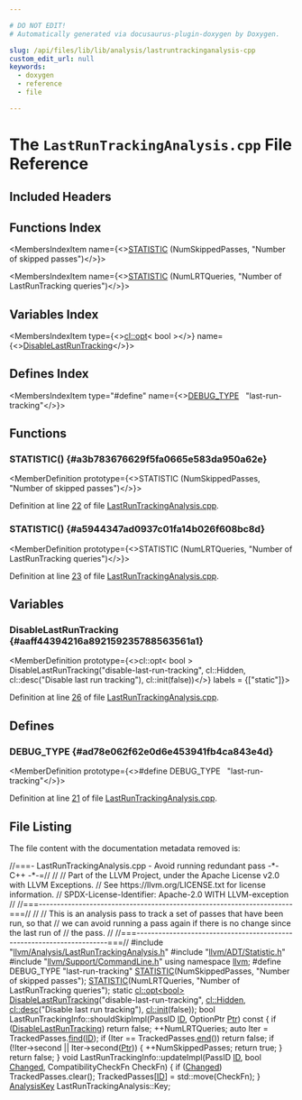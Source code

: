 ```yaml
---

# DO NOT EDIT!
# Automatically generated via docusaurus-plugin-doxygen by Doxygen.

slug: /api/files/lib/lib/analysis/lastruntrackinganalysis-cpp
custom_edit_url: null
keywords:
  - doxygen
  - reference
  - file

---
```





# The `LastRunTrackingAnalysis.cpp` File Reference

<DoxygenPage pluginConfig={pluginConfig}>



## Included Headers

<IncludesList>
<IncludesListItem
  filePath="llvm/Analysis/LastRunTrackingAnalysis.h"
  permalink="/docs/api/files/include/include/llvm/include/llvm/analysis/lastruntrackinganalysis-h"
  isLocal="true" />
<IncludesListItem
  filePath="llvm/ADT/Statistic.h"
  permalink="/docs/api/files/include/include/llvm/include/llvm/adt/statistic-h"
  isLocal="true" />
<IncludesListItem
  filePath="llvm/Support/CommandLine.h"
  permalink="/docs/api/files/include/include/llvm/include/llvm/support/commandline-h"
  isLocal="true" />
</IncludesList>

## Functions Index

<MembersIndex>

<MembersIndexItem
  name={<><a href="#a3b783676629f5fa0665e583da950a62e">STATISTIC</a> (NumSkippedPasses, &quot;Number of skipped passes&quot;)</>}>
</MembersIndexItem>

<MembersIndexItem
  name={<><a href="#a5944347ad0937c01fa14b026f608bc8d">STATISTIC</a> (NumLRTQueries, &quot;Number of LastRunTracking queries&quot;)</>}>
</MembersIndexItem>

</MembersIndex>

## Variables Index

<MembersIndex>

<MembersIndexItem
  type={<><a href="/docs/api/classes/llvm/cl/opt">cl::opt</a>&lt; bool &gt;</>}
  name={<><a href="#aaff44394216a892159235788563561a1">DisableLastRunTracking</a></>}>
</MembersIndexItem>

</MembersIndex>

## Defines Index

<MembersIndex>

<MembersIndexItem
  type="#define"
  name={<><a href="#ad78e062f62e0d6e453941fb4ca843e4d">DEBUG&#95;TYPE</a>&nbsp;&nbsp;&nbsp;&quot;last-run-tracking&quot;</>}>
</MembersIndexItem>

</MembersIndex>


<SectionDefinition>

## Functions

### STATISTIC() {#a3b783676629f5fa0665e583da950a62e}

<MemberDefinition
  prototype={<>STATISTIC (NumSkippedPasses, &quot;Number of skipped passes&quot;)</>}>

Definition at line <a href="#l00022">22</a> of file <a href="/docs/api/files/lib/lib/analysis/lastruntrackinganalysis-cpp">LastRunTrackingAnalysis.cpp</a>.
</MemberDefinition>

### STATISTIC() {#a5944347ad0937c01fa14b026f608bc8d}

<MemberDefinition
  prototype={<>STATISTIC (NumLRTQueries, &quot;Number of LastRunTracking queries&quot;)</>}>

Definition at line <a href="#l00023">23</a> of file <a href="/docs/api/files/lib/lib/analysis/lastruntrackinganalysis-cpp">LastRunTrackingAnalysis.cpp</a>.
</MemberDefinition>

</SectionDefinition>

<SectionDefinition>

## Variables

### DisableLastRunTracking {#aaff44394216a892159235788563561a1}

<MemberDefinition
  prototype={<>cl::opt&lt; bool &gt; DisableLastRunTracking(&quot;disable-last-run-tracking&quot;, cl::Hidden, cl::desc(&quot;Disable last run tracking&quot;), cl::init(false))</>}
  labels = {["static"]}>

Definition at line <a href="#l00026">26</a> of file <a href="/docs/api/files/lib/lib/analysis/lastruntrackinganalysis-cpp">LastRunTrackingAnalysis.cpp</a>.
</MemberDefinition>

</SectionDefinition>

<SectionDefinition>

## Defines

### DEBUG&#95;TYPE {#ad78e062f62e0d6e453941fb4ca843e4d}

<MemberDefinition
  prototype={<>#define DEBUG&#95;TYPE&nbsp;&nbsp;&nbsp;&quot;last-run-tracking&quot;</>}>

Definition at line <a href="#l00021">21</a> of file <a href="/docs/api/files/lib/lib/analysis/lastruntrackinganalysis-cpp">LastRunTrackingAnalysis.cpp</a>.
</MemberDefinition>

</SectionDefinition>

## File Listing

The file content with the documentation metadata removed is:

<ProgramListing>

<Link id="l00001" /><CodeLine lineNumber="1"><Highlight kind="comment">//===- LastRunTrackingAnalysis.cpp - Avoid running redundant pass -&#42;- C++ -&#42;-=//</Highlight><Highlight kind="normal"></Highlight></CodeLine>
<Link id="l00002" /><CodeLine lineNumber="2"><Highlight kind="normal"></Highlight><Highlight kind="comment">//</Highlight><Highlight kind="normal"></Highlight></CodeLine>
<Link id="l00003" /><CodeLine lineNumber="3"><Highlight kind="normal"></Highlight><Highlight kind="comment">// Part of the LLVM Project, under the Apache License v2.0 with LLVM Exceptions.</Highlight><Highlight kind="normal"></Highlight></CodeLine>
<Link id="l00004" /><CodeLine lineNumber="4"><Highlight kind="normal"></Highlight><Highlight kind="comment">// See https://llvm.org/LICENSE.txt for license information.</Highlight><Highlight kind="normal"></Highlight></CodeLine>
<Link id="l00005" /><CodeLine lineNumber="5"><Highlight kind="normal"></Highlight><Highlight kind="comment">// SPDX-License-Identifier: Apache-2.0 WITH LLVM-exception</Highlight><Highlight kind="normal"></Highlight></CodeLine>
<Link id="l00006" /><CodeLine lineNumber="6"><Highlight kind="normal"></Highlight><Highlight kind="comment">//</Highlight><Highlight kind="normal"></Highlight></CodeLine>
<Link id="l00007" /><CodeLine lineNumber="7"><Highlight kind="normal"></Highlight><Highlight kind="comment">//===----------------------------------------------------------------------===//</Highlight><Highlight kind="normal"></Highlight></CodeLine>
<Link id="l00008" /><CodeLine lineNumber="8"><Highlight kind="normal"></Highlight><Highlight kind="comment">//</Highlight><Highlight kind="normal"></Highlight></CodeLine>
<Link id="l00009" /><CodeLine lineNumber="9"><Highlight kind="normal"></Highlight><Highlight kind="comment">// This is an analysis pass to track a set of passes that have been run, so that</Highlight><Highlight kind="normal"></Highlight></CodeLine>
<Link id="l00010" /><CodeLine lineNumber="10"><Highlight kind="normal"></Highlight><Highlight kind="comment">// we can avoid running a pass again if there is no change since the last run of</Highlight><Highlight kind="normal"></Highlight></CodeLine>
<Link id="l00011" /><CodeLine lineNumber="11"><Highlight kind="normal"></Highlight><Highlight kind="comment">// the pass.</Highlight><Highlight kind="normal"></Highlight></CodeLine>
<Link id="l00012" /><CodeLine lineNumber="12"><Highlight kind="normal"></Highlight><Highlight kind="comment">//</Highlight><Highlight kind="normal"></Highlight></CodeLine>
<Link id="l00013" /><CodeLine lineNumber="13"><Highlight kind="normal"></Highlight><Highlight kind="comment">//===----------------------------------------------------------------------===//</Highlight><Highlight kind="normal"></Highlight></CodeLine>
<Link id="l00014" /><CodeLine lineNumber="14"><Highlight kind="normal"></Highlight></CodeLine>
<Link id="l00015" /><CodeLine lineNumber="15"><Highlight kind="normal"></Highlight><Highlight kind="preprocessor">#include &quot;<a href="/docs/api/files/include/include/llvm/include/llvm/analysis/lastruntrackinganalysis-h">llvm/Analysis/LastRunTrackingAnalysis.h</a>&quot;</Highlight><Highlight kind="normal"></Highlight></CodeLine>
<Link id="l00016" /><CodeLine lineNumber="16"><Highlight kind="normal"></Highlight><Highlight kind="preprocessor">#include &quot;<a href="/docs/api/files/include/include/llvm/include/llvm/adt/statistic-h">llvm/ADT/Statistic.h</a>&quot;</Highlight><Highlight kind="normal"></Highlight></CodeLine>
<Link id="l00017" /><CodeLine lineNumber="17"><Highlight kind="normal"></Highlight><Highlight kind="preprocessor">#include &quot;<a href="/docs/api/files/include/include/llvm/include/llvm/support/commandline-h">llvm/Support/CommandLine.h</a>&quot;</Highlight><Highlight kind="normal"></Highlight></CodeLine>
<Link id="l00018" /><CodeLine lineNumber="18"><Highlight kind="normal"></Highlight></CodeLine>
<Link id="l00019" /><CodeLine lineNumber="19"><Highlight kind="normal"></Highlight><Highlight kind="keyword">using namespace </Highlight><Highlight kind="normal"><a href="/docs/api/namespaces/llvm">llvm</a>;</Highlight></CodeLine>
<Link id="l00020" /><CodeLine lineNumber="20"><Highlight kind="normal"></Highlight></CodeLine>
<Link id="l00021" /><CodeLine lineNumber="21" lineLink="#ad78e062f62e0d6e453941fb4ca843e4d"><Highlight kind="normal"></Highlight><Highlight kind="preprocessor">#define DEBUG&#95;TYPE &quot;last-run-tracking&quot;</Highlight><Highlight kind="normal"></Highlight></CodeLine>
<Link id="l00022" /><CodeLine lineNumber="22" lineLink="#a3b783676629f5fa0665e583da950a62e"><Highlight kind="normal"><a href="/docs/api/files/include/include/llvm/include/llvm/adt/statistic-h/#ad6117415b93e5675d5a6c8e1855b3b2f">STATISTIC</a>(NumSkippedPasses, </Highlight><Highlight kind="stringliteral">&quot;Number of skipped passes&quot;</Highlight><Highlight kind="normal">);</Highlight></CodeLine>
<Link id="l00023" /><CodeLine lineNumber="23" lineLink="#a5944347ad0937c01fa14b026f608bc8d"><Highlight kind="normal"><a href="/docs/api/files/include/include/llvm/include/llvm/adt/statistic-h/#ad6117415b93e5675d5a6c8e1855b3b2f">STATISTIC</a>(NumLRTQueries, </Highlight><Highlight kind="stringliteral">&quot;Number of LastRunTracking queries&quot;</Highlight><Highlight kind="normal">);</Highlight></CodeLine>
<Link id="l00024" /><CodeLine lineNumber="24"><Highlight kind="normal"></Highlight></CodeLine>
<Link id="l00025" /><CodeLine lineNumber="25"><Highlight kind="normal"></Highlight><Highlight kind="keyword">static</Highlight><Highlight kind="normal"> <a href="/docs/api/classes/llvm/cl/opt">cl::opt&lt;bool&gt;</a></Highlight></CodeLine>
<Link id="l00026" /><CodeLine lineNumber="26" lineLink="#aaff44394216a892159235788563561a1"><Highlight kind="normal">    <a href="#aaff44394216a892159235788563561a1">DisableLastRunTracking</a>(</Highlight><Highlight kind="stringliteral">&quot;disable-last-run-tracking&quot;</Highlight><Highlight kind="normal">, <a href="/docs/api/namespaces/llvm/cl/#a68075925a54790e71ca790e1d4f21a40a263ac008d8d31f13ce460395fc4cf7e6">cl::Hidden</a>,</Highlight></CodeLine>
<Link id="l00027" /><CodeLine lineNumber="27"><Highlight kind="normal">                           <a href="/docs/api/structs/llvm/cl/desc">cl::desc</a>(</Highlight><Highlight kind="stringliteral">&quot;Disable last run tracking&quot;</Highlight><Highlight kind="normal">),</Highlight></CodeLine>
<Link id="l00028" /><CodeLine lineNumber="28"><Highlight kind="normal">                           <a href="/docs/api/namespaces/llvm/cl/#ac12e6a8f3a1b511f0dee2ed6de0ae806">cl::init</a>(</Highlight><Highlight kind="keyword">false</Highlight><Highlight kind="normal">));</Highlight></CodeLine>
<Link id="l00029" /><CodeLine lineNumber="29"><Highlight kind="normal"></Highlight></CodeLine>
<Link id="l00030" /><CodeLine lineNumber="30"><Highlight kind="normal"></Highlight><Highlight kind="keywordtype">bool</Highlight><Highlight kind="normal"> LastRunTrackingInfo::shouldSkipImpl(PassID <a href="/docs/api/namespaces/llvm/callingconv/#abdf8cf606905c10634e831390981b0ed">ID</a>, OptionPtr <a href="/docs/api/files/lib/lib/analysis/targetlibraryinfo-cpp/#aca185e6d0e9f423dbb24440206454872a11dbf501abf829b3ab7049c2d3a8a053">Ptr</a>)</Highlight><Highlight kind="keyword"> const </Highlight><Highlight kind="normal">&#123;</Highlight></CodeLine>
<Link id="l00031" /><CodeLine lineNumber="31"><Highlight kind="normal">  </Highlight><Highlight kind="keywordflow">if</Highlight><Highlight kind="normal"> (<a href="#aaff44394216a892159235788563561a1">DisableLastRunTracking</a>)</Highlight></CodeLine>
<Link id="l00032" /><CodeLine lineNumber="32"><Highlight kind="normal">    </Highlight><Highlight kind="keywordflow">return</Highlight><Highlight kind="normal"> </Highlight><Highlight kind="keyword">false</Highlight><Highlight kind="normal">;</Highlight></CodeLine>
<Link id="l00033" /><CodeLine lineNumber="33"><Highlight kind="normal">  ++NumLRTQueries;</Highlight></CodeLine>
<Link id="l00034" /><CodeLine lineNumber="34"><Highlight kind="normal">  </Highlight><Highlight kind="keyword">auto</Highlight><Highlight kind="normal"> Iter = TrackedPasses.<a href="/docs/api/classes/llvm/densemapbase/#a0c047f127ed4380a6f383d70bec4eb94">find</a>(<a href="/docs/api/namespaces/llvm/callingconv/#abdf8cf606905c10634e831390981b0ed">ID</a>);</Highlight></CodeLine>
<Link id="l00035" /><CodeLine lineNumber="35"><Highlight kind="normal">  </Highlight><Highlight kind="keywordflow">if</Highlight><Highlight kind="normal"> (Iter == TrackedPasses.<a href="/docs/api/classes/llvm/densemapbase/#a65520b9c67759099e313d0f4e7b5ff9e">end</a>())</Highlight></CodeLine>
<Link id="l00036" /><CodeLine lineNumber="36"><Highlight kind="normal">    </Highlight><Highlight kind="keywordflow">return</Highlight><Highlight kind="normal"> </Highlight><Highlight kind="keyword">false</Highlight><Highlight kind="normal">;</Highlight></CodeLine>
<Link id="l00037" /><CodeLine lineNumber="37"><Highlight kind="normal">  </Highlight><Highlight kind="keywordflow">if</Highlight><Highlight kind="normal"> (!Iter-&gt;second || Iter-&gt;second(<a href="/docs/api/files/lib/lib/analysis/targetlibraryinfo-cpp/#aca185e6d0e9f423dbb24440206454872a11dbf501abf829b3ab7049c2d3a8a053">Ptr</a>)) &#123;</Highlight></CodeLine>
<Link id="l00038" /><CodeLine lineNumber="38"><Highlight kind="normal">    ++NumSkippedPasses;</Highlight></CodeLine>
<Link id="l00039" /><CodeLine lineNumber="39"><Highlight kind="normal">    </Highlight><Highlight kind="keywordflow">return</Highlight><Highlight kind="normal"> </Highlight><Highlight kind="keyword">true</Highlight><Highlight kind="normal">;</Highlight></CodeLine>
<Link id="l00040" /><CodeLine lineNumber="40"><Highlight kind="normal">  &#125;</Highlight></CodeLine>
<Link id="l00041" /><CodeLine lineNumber="41"><Highlight kind="normal">  </Highlight><Highlight kind="keywordflow">return</Highlight><Highlight kind="normal"> </Highlight><Highlight kind="keyword">false</Highlight><Highlight kind="normal">;</Highlight></CodeLine>
<Link id="l00042" /><CodeLine lineNumber="42"><Highlight kind="normal">&#125;</Highlight></CodeLine>
<Link id="l00043" /><CodeLine lineNumber="43"><Highlight kind="normal"></Highlight></CodeLine>
<Link id="l00044" /><CodeLine lineNumber="44"><Highlight kind="normal"></Highlight><Highlight kind="keywordtype">void</Highlight><Highlight kind="normal"> LastRunTrackingInfo::updateImpl(PassID <a href="/docs/api/namespaces/llvm/callingconv/#abdf8cf606905c10634e831390981b0ed">ID</a>, </Highlight><Highlight kind="keywordtype">bool</Highlight><Highlight kind="normal"> <a href="/docs/api/groups/arcopt/#gaa57b1a4e6a1c79233913139635169cf1">Changed</a>,</Highlight></CodeLine>
<Link id="l00045" /><CodeLine lineNumber="45"><Highlight kind="normal">                                     CompatibilityCheckFn CheckFn) &#123;</Highlight></CodeLine>
<Link id="l00046" /><CodeLine lineNumber="46"><Highlight kind="normal">  </Highlight><Highlight kind="keywordflow">if</Highlight><Highlight kind="normal"> (<a href="/docs/api/groups/arcopt/#gaa57b1a4e6a1c79233913139635169cf1">Changed</a>)</Highlight></CodeLine>
<Link id="l00047" /><CodeLine lineNumber="47"><Highlight kind="normal">    TrackedPasses.clear();</Highlight></CodeLine>
<Link id="l00048" /><CodeLine lineNumber="48"><Highlight kind="normal">  TrackedPasses&#91;<a href="/docs/api/namespaces/llvm/callingconv/#abdf8cf606905c10634e831390981b0ed">ID</a>&#93; = std::move(CheckFn);</Highlight></CodeLine>
<Link id="l00049" /><CodeLine lineNumber="49"><Highlight kind="normal">&#125;</Highlight></CodeLine>
<Link id="l00050" /><CodeLine lineNumber="50"><Highlight kind="normal"></Highlight></CodeLine>
<Link id="l00051" /><CodeLine lineNumber="51"><Highlight kind="normal"><a href="/docs/api/structs/llvm/analysiskey">AnalysisKey</a> LastRunTrackingAnalysis::Key;</Highlight></CodeLine>

</ProgramListing>

</DoxygenPage>
